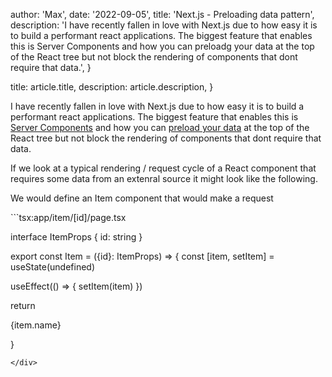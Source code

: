 
  author: 'Max',
  date: '2022-09-05',
  title: 'Next.js - Preloading data pattern',
  description:
    'I have recently fallen in love with Next.js due to how easy it is to build a performant react applications. The biggest feature that enables this is Server Components and how you can preloadg your data at the top of the React tree but not block the rendering of components that dont require that data.',
}

  title: article.title,
  description: article.description,
}


I have recently fallen in love with Next.js due to how easy it is to build
a performant react applications. The biggest feature that enables this is
[Server Components](https://nextjs.org/docs/app/building-your-application/rendering/server-components)
and how you can [preload your data](https://nextjs.org/docs/app/building-your-application/data-fetching/patterns#preloading-data) at the top of the React tree but not block the rendering of components that dont require that data.

If we look at a typical rendering / request cycle of a React component that requires some data from an extenral source it might look like the following.

We would define an Item component that would make a request

<div className="code-block">
  ```tsx:app/item/[id]/page.tsx 
  
  interface ItemProps {
    id: string
  }

export const Item = ({id}: ItemProps) => {
  const [item, setItem] = useState(undefined)

useEffect(() => {
setItem(item)
})

return <p>{item.name}</p>
}

```
</div>
```
